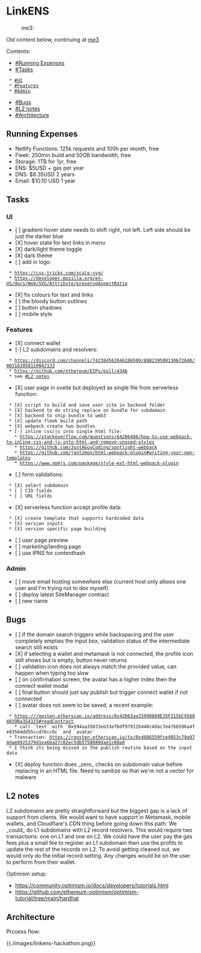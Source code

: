 = LinkENS =

:me3:

Old content below, continuing at [[me3]]

Contents:

* [[#Running Expenses]]
* [[#Tasks]]
  * [[#UI]]
  * [[#Features]]
  * [[#Admin]]
* [[#Bugs]]
* [[#L2 notes]]
* [[#Architecture]]

== Running Expenses ==

* Netlify Functions: 125k requests and 100h per month, free
* Fleek: 250min build and 50GB bandwidth, free
* Storage: 1TB for 1yr, free
* ENS: $5USD + gas per year
* DNS: $8.35USD 2 years
* Email: $10.10 USD 1 year

== Tasks ==

=== UI ===

* [ ] gradient hover state needs to shift right, not left. Left side should be just the darker blue
* [X] hover state for text links in menu
* [X] dark/light theme toggle
* [X] dark theme
* [ ] add in logo:
  * https://css-tricks.com/scale-svg/
  * https://developer.mozilla.org/en-US/docs/Web/SVG/Attribute/preserveAspectRatio
* [X] fix colours for text and links
* [ ] the bloody button outlines
* [ ] button shadows
* [ ] mobile style

=== Features ===

* [X] connect wallet
* [-] L2 subdomains and resolvers:
  * https://discord.com/channels/742384562646286509/888239500130672640/903162058110042132
  * https://github.com/ethereum/EIPs/pull/4346
  * see [[#L2 notes]]
* [X] user page in svelte but deployed as single file from serverless function:
  * [X] script to build and save user site in backend folder
  * [X] backend to do string replace on bundle for subdomain
  * [X] backend to ship bundle to web3
  * [X] update fleek build path
  * [X] webpack create two bundles
  * [-] inline css/js into single html file:
    * https://stackoverflow.com/questions/64206486/how-to-use-webpack-to-inline-css-and-js-into-html-and-remove-unused-styles
    * https://github.com/JustAGuyCoding/spotlight-webpack
    * https://github.com/jantimon/html-webpack-plugin#writing-your-own-templates
    * https://www.npmjs.com/package/style-ext-html-webpack-plugin
* [.] form validations:
  * [X] select subdomain
  * [ ] CID fields
  * [ ] URL fields
* [X] serverless function accept profile data:
  * [X] create template that supports hardcoded data
  * [X] version inputs
  * [X] version specific page building
* [ ] user page preview
* [ ] marketing/landing page
* [ ] use IPNS for contenthash

=== Admin ===

* [ ] move email hosting somewhere else (current host only allows one user and I'm trying not to dox myself)
* [ ] deploy latest SiteManager contract
* [ ] new name

== Bugs ==

* [ ] if the domain search triggers while backspacing and the user completely empties the input box, validation status of the intermediate search still exists
* [X] if selecting a wallet and metamask is not connected, the profile icon still shows but is empty, button never returns
* [ ] validation icon does not always match the provided value, can happen when typing too slow
* [ ] on confirmation screen, the avatar has a higher index then the connect wallet modal
* [ ] final button should just say publish but trigger connect wallet if not connected
* [ ] avatar does not seem to be saved, a recent example:
  * https://ropsten.etherscan.io/address/0x42D63ae25990889E35F215bC95884039Ba354115#readContract
    * call `text` with `0x594aa35033eb33efbdf97912b440c4dac7e476b596a4fe03564dd55ccd76cc8c` and `avatar`
  * Transaction: https://ropsten.etherscan.io/tx/0x4886559fce4053c79a974dae0925379d1ea6ba27c02ec5db5750889dae1c68a8
  * I think its being missed in the publish routine based on the input data
* [X] deploy function does _zero_ checks on subdomain value before replacing in an HTML file. Need to sanitize so that we're not a vector for malware

== L2 notes ==

L2 subdomains are pretty straightforward but the biggest gap is a lack of support from clients. We would want to have support in Metamask, mobile wallets, and Cloudflare's CDN thing before going down this path. We _could_ do L1 subdomains with L2 record resolvers. This would require two transactions: one on L1 and one on L2. We could have the user pay the gas fees plus a small fee to register an L1 subdomain then use the profits to update the rest of the records on L2. To avoid getting cleaned out, we would only do the initial record setting. Any changes would be on the user to perform from their wallet.

Optimism setup:

* https://community.optimism.io/docs/developers/tutorials.html
* https://github.com/ethereum-optimism/optimism-tutorial/tree/main/hardhat

== Architecture ==

Prcoess flow:

{{./images/linkens-hackathon.png}}

